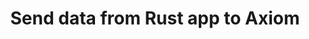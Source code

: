 ---
title: 'Send data from Rust app to Axiom'
description: 'This guide explains how to send data from a Rust app to Axiom.'
sidebarTitle: Rust
url: "https://github.com/axiomhq/axiom-rs"
---